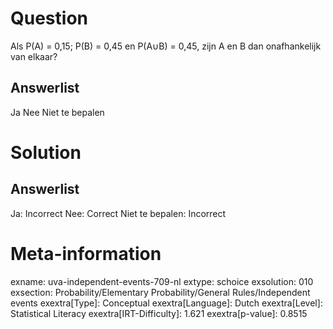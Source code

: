 Question
========

Als P(A) = 0,15; P(B) = 0,45 en P(A∪B) = 0,45, zijn A en B dan
onafhankelijk van elkaar?

Answerlist
----------

Ja
Nee
Niet te bepalen

Solution
========

Answerlist
----------

Ja: Incorrect
Nee: Correct
Niet te bepalen: Incorrect

Meta-information
================
exname: uva-independent-events-709-nl
extype: schoice
exsolution: 010
exsection: Probability/Elementary Probability/General Rules/Independent events
exextra[Type]: Conceptual
exextra[Language]: Dutch
exextra[Level]: Statistical Literacy
exextra[IRT-Difficulty]: 1.621
exextra[p-value]: 0.8515
